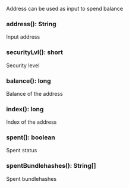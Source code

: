 Address can be used as input to spend balance

### address(): String

Input address

### securityLvl(): short

Security level

### balance(): long

Balance of the address

### index(): long

Index of the address

### spent(): boolean

Spent status

### spentBundlehashes(): String[]

Spent bundlehashes
